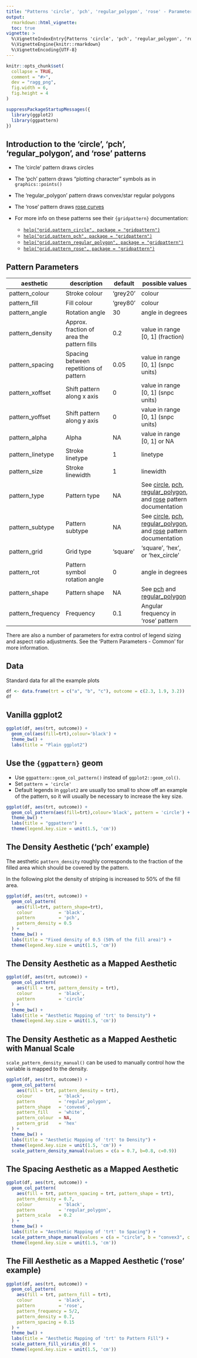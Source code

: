 ```yaml
---
title: "Patterns 'circle', 'pch', 'regular_polygon', 'rose' - Parameters and Examples"
output: 
  rmarkdown::html_vignette:
  toc: true
vignette: >
  %\VignetteIndexEntry{Patterns 'circle', 'pch', 'regular_polygon', 'rose' - Parameters and Examples}
  %\VignetteEngine{knitr::rmarkdown}
  %\VignetteEncoding{UTF-8}
---
```


```r
knitr::opts_chunk$set(
  collapse = TRUE,
  comment = "#>",
  dev = "ragg_png",
  fig.width = 6, 
  fig.height = 4
)
```

```r
suppressPackageStartupMessages({
  library(ggplot2)
  library(ggpattern)
})
```

## Introduction to the 'circle', 'pch', 'regular_polygon', and 'rose' patterns

* The 'circle' pattern draws circles
* The 'pch' pattern draws "plotting character" symbols as in `graphics::points()`
* The 'regular\_polygon' pattern draws convex/star regular polygons
* The 'rose' pattern draws [rose curves](https://en.wikipedia.org/wiki/Rose\_(mathematics))
* For more info on these patterns see their `{gridpattern}` documentation:

  * [`help("grid.pattern_circle", package = "gridpattern")`](https://trevorldavis.com/R/gridpattern/dev/reference/grid.pattern_circle.html)
  * [`help("grid.pattern_pch", package = "gridpattern")`](https://trevorldavis.com/R/gridpattern/dev/reference/grid.pattern_pch.html)
  * [`help("grid.pattern_regular_polygon", package = "gridpattern")`](https://trevorldavis.com/R/gridpattern/dev/reference/grid.pattern_regular_polygon.html)
  * [`help("grid.pattern_rose", package = "gridpattern")`](https://trevorldavis.com/R/gridpattern/dev/reference/grid.pattern_rose.html)

## Pattern Parameters

| aesthetic                 | description                                   | default   | possible values                   |
|---------------------------|-----------------------------------------------|-----------|-----------------------------------|
| pattern\_colour           | Stroke colour                                 | 'grey20'  | colour                            |
| pattern\_fill             | Fill colour                                   | 'grey80'  | colour                            |
| pattern\_angle            | Rotation angle                                | 30        | angle in degrees                  |
| pattern\_density          | Approx. fraction of area the pattern fills    | 0.2       | value in range [0, 1] (fraction)  |
| pattern\_spacing          | Spacing between repetitions of pattern        | 0.05      | value in range [0, 1] (snpc units) |
| pattern\_xoffset          | Shift pattern along x axis                    | 0         | value in range [0, 1] (snpc units) |
| pattern\_yoffset          | Shift pattern along y axis                    | 0         | value in range [0, 1] (snpc units) |
| pattern\_alpha            | Alpha                                         | NA        | value in range [0, 1] or NA |
| pattern\_linetype         | Stroke linetype                               | 1         | linetype                          |
| pattern\_size             | Stroke linewidth                              | 1         | linewidth                         |
| pattern\_type             | Pattern type                                  | NA        | See [circle](https://trevorldavis.com/R/gridpattern/dev/reference/grid.pattern\_circle.html), [pch](https://trevorldavis.com/R/gridpattern/dev/reference/grid.pattern\_pch.html), [regular\_polygon](https://trevorldavis.com/R/gridpattern/dev/reference/grid.pattern\_regular\_polygon.html), and [rose](https://trevorldavis.com/R/gridpattern/dev/reference/grid.pattern\_rose.html) pattern documentation |
| pattern\_subtype          | Pattern subtype                               | NA        | See [circle](https://trevorldavis.com/R/gridpattern/dev/reference/grid.pattern\_circle.html), [pch](https://trevorldavis.com/R/gridpattern/dev/reference/grid.pattern\_pch.html), [regular\_polygon](https://trevorldavis.com/R/gridpattern/dev/reference/grid.pattern\_regular\_polygon.html), and [rose](https://trevorldavis.com/R/gridpattern/dev/reference/grid.pattern\_rose.html) pattern documentation |
| pattern\_grid             | Grid type                                     | 'square'  | 'square', 'hex', or 'hex\_circle' |
| pattern\_rot              | Pattern symbol rotation angle                 | 0         | angle in degrees                  |
| pattern\_shape            | Pattern shape                                 | NA        | See [pch](https://trevorldavis.com/R/gridpattern/dev/reference/grid.pattern\_pch.html) and [regular\_polygon](https://trevorldavis.com/R/gridpattern/dev/reference/grid.pattern\_regular\_polygon.html) |
| pattern\_frequency        | Frequency                                     | 0.1       | Angular frequency in 'rose' pattern |

There are also a number of parameters for extra control of legend sizing and
aspect ratio adjustments. See the 'Pattern Parameters - Common' for more 
information.

## Data

Standard data for all the example plots

```r
df <- data.frame(trt = c("a", "b", "c"), outcome = c(2.3, 1.9, 3.2))
df
```

## Vanilla ggplot2

```r
ggplot(df, aes(trt, outcome)) +
  geom_col(aes(fill=trt),colour='black') +
  theme_bw() +
  labs(title = "Plain ggplot2")
```

## Use the `{ggpattern}` geom

* Use `ggpattern::geom_col_pattern()` instead of `ggplot2::geom_col()`.
* Set `pattern = 'circle'`
* Default legends in `ggplot2` are usually too small to show off an example of
  the pattern, so it will usually be necessary to increase the key size.

```r
ggplot(df, aes(trt, outcome)) +
  geom_col_pattern(aes(fill=trt),colour='black', pattern = 'circle') +
  theme_bw() +
  labs(title = "ggpattern") +
  theme(legend.key.size = unit(1.5, 'cm'))
```

## The Density Aesthetic ('pch' example)

The aesthetic `pattern_density` roughly corresponds to the fraction of the filled
area which should be covered by the pattern.

In the following plot the density of striping is increased to 50% of the fill area.

```r
ggplot(df, aes(trt, outcome)) +
  geom_col_pattern(
    aes(fill=trt, pattern_shape=trt),
    colour          = 'black', 
    pattern         = 'pch',
    pattern_density = 0.5
  ) +
  theme_bw() +
  labs(title = "Fixed density of 0.5 (50% of the fill area)") + 
  theme(legend.key.size = unit(1.5, 'cm'))
```

## The Density Aesthetic as a Mapped Aesthetic

```r
ggplot(df, aes(trt, outcome)) +
  geom_col_pattern(
    aes(fill = trt, pattern_density = trt),
    colour          = 'black', 
    pattern         = 'circle'
  ) +
  theme_bw() +
  labs(title = "Aesthetic Mapping of 'trt' to Density") + 
  theme(legend.key.size = unit(1.5, 'cm'))
```

## The Density Aesthetic as a Mapped Aesthetic with Manual Scale

`scale_pattern_density_manual()` can be used to manually control how the variable 
is mapped to the density.

```r
ggplot(df, aes(trt, outcome)) +
  geom_col_pattern(
    aes(fill = trt, pattern_density = trt),
    colour          = 'black', 
    pattern         = 'regular_polygon',
    pattern_shape   = 'convex6',
    pattern_fill    = 'white',
    pattern_colour  = NA,
    pattern_grid    = 'hex'
  ) +
  theme_bw() +
  labs(title = "Aesthetic Mapping of 'trt' to Density") + 
  theme(legend.key.size = unit(1.5, 'cm')) + 
  scale_pattern_density_manual(values = c(a = 0.7, b=0.8, c=0.9))
```

## The Spacing Aesthetic as a Mapped Aesthetic

```r
ggplot(df, aes(trt, outcome)) +
  geom_col_pattern(
    aes(fill = trt, pattern_spacing = trt, pattern_shape = trt),
    pattern_density = 0.7,
    colour          = 'black', 
    pattern         = 'regular_polygon',
    pattern_scale   = 0.2
  ) +
  theme_bw() +
  labs(title = "Aesthetic Mapping of 'trt' to Spacing") + 
  scale_pattern_shape_manual(values = c(a = "circle", b = "convex3", c = "star5")) +
  theme(legend.key.size = unit(1.5, 'cm'))
```

## The Fill Aesthetic as a Mapped Aesthetic ('rose' example)

```r
ggplot(df, aes(trt, outcome)) +
  geom_col_pattern(
    aes(fill = trt, pattern_fill = trt),
    colour          = 'black', 
    pattern         = 'rose',
    pattern_frequency = 5/2,
    pattern_density = 0.7,
    pattern_spacing = 0.15
  ) +
  theme_bw() +
  labs(title = "Aesthetic Mapping of 'trt' to Pattern Fill") + 
  scale_pattern_fill_viridis_d() + 
  theme(legend.key.size = unit(1.5, 'cm'))
```

